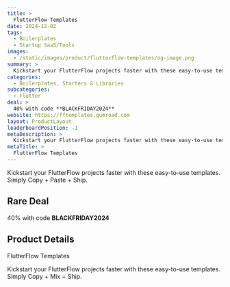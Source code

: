 ```yaml
---
title: >
  FlutterFlow Templates
date: 2024-12-02
tags:
  - Boilerplates
  - Startup SaaS/Tools
images:
  - /static/images/product/flutterflow-templates/og-image.png
summary: >
  Kickstart your FlutterFlow projects faster with these easy-to-use templates. Simply Copy + Paste + Ship.
categories:
  - Boilerplates, Starters & Libraries
subcategories:
  - Flutter
deal: >
  40% with code **BLACKFRIDAY2024**
website: https://fftemplates.gumroad.com
layout: ProductLayout
leaderboardPosition: -1
metaDescription: >
  Kickstart your FlutterFlow projects faster with these easy-to-use templates. Simply Copy + Mix + Ship.
metaTitle: >
  FlutterFlow Templates
---
```

Kickstart your FlutterFlow projects faster with these easy-to-use templates. Simply Copy + Paste + Ship.

## Rare Deal

40% with code **BLACKFRIDAY2024**

## Product Details

FlutterFlow Templates

Kickstart your FlutterFlow projects faster with these easy-to-use templates. Simply Copy + Mix + Ship.
